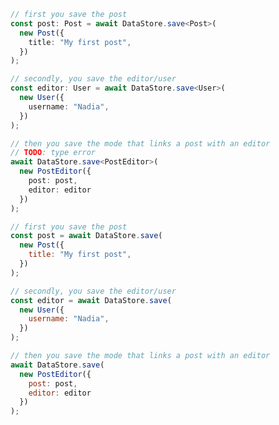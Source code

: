 <BlockSwitcher>
<Block name="TypeScript">

```ts
// first you save the post
const post: Post = await DataStore.save<Post>(
  new Post({
    title: "My first post",
  })
);

// secondly, you save the editor/user
const editor: User = await DataStore.save<User>(
  new User({
    username: "Nadia",
  })
);

// then you save the mode that links a post with an editor
// TODO: type error
await DataStore.save<PostEditor>(
  new PostEditor({
    post: post,
    editor: editor
  })
);
```

</Block>
<Block name="JavaScript">

```js
// first you save the post
const post = await DataStore.save(
  new Post({
    title: "My first post",
  })
);

// secondly, you save the editor/user
const editor = await DataStore.save(
  new User({
    username: "Nadia",
  })
);

// then you save the mode that links a post with an editor
await DataStore.save(
  new PostEditor({
    post: post,
    editor: editor
  })
);
```

</Block>
</BlockSwitcher>